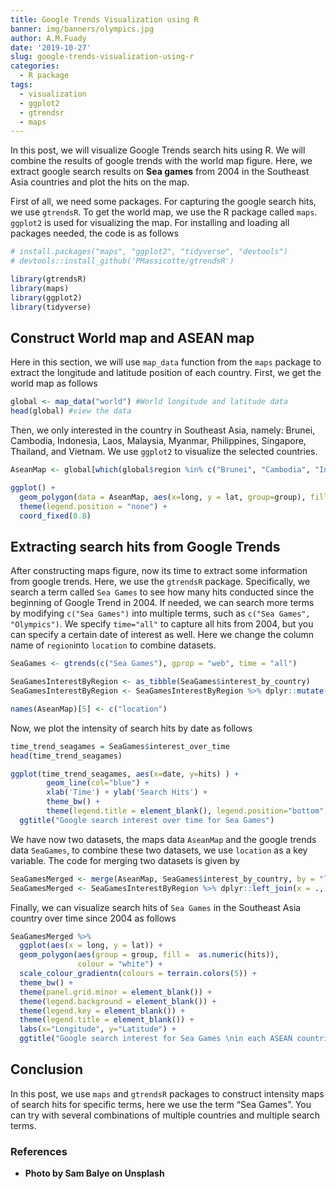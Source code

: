 ```yaml
---
title: Google Trends Visualization using R
banner: img/banners/olympics.jpg
author: A.M.Fuady
date: '2019-10-27'
slug: google-trends-visualization-using-r
categories:
  - R package
tags:
  - visualization
  - ggplot2
  - gtrendsr
  - maps
---
```


In this post, we will visualize Google Trends search hits using R. We will combine the results of google trends with the world map figure. Here, we extract google search results on **Sea games** from 2004 in the Southeast Asia countries and plot the hits on the map. 

First of all, we need some packages. For capturing the google search hits, we use `gtrendsR`. To get the world map, we use the R package called `maps`. `ggplot2` is used for visualizing the map. For installing and loading all packages needed, the code is as follows

```r
# install.packages("maps", "ggplot2", "tidyverse", "devtools")
# devtools::install_github('PMassicotte/gtrendsR')

library(gtrendsR)
library(maps)
library(ggplot2)
library(tidyverse)
```

## Construct World map and ASEAN map

Here in this section, we will use `map_data` function from the `maps` package to extract the longitude and latitude position of each country. First, we get the world map as follows

```r
global <- map_data("world") #World longitude and latitude data 
head(global) #view the data 
```

Then, we only interested in the country in Southeast Asia, namely: Brunei, Cambodia, Indonesia, Laos, Malaysia, Myanmar, Philippines, Singapore, Thailand, and Vietnam. We use `ggplot2` to visualize the selected countries. 

```r
AseanMap <- global[which(global$region %in% c("Brunei", "Cambodia", "Indonesia", "Laos", "Malaysia", "Myanmar", "Philippines", "Singapore", "Thailand", "Vietnam")),]

ggplot() + 
  geom_polygon(data = AseanMap, aes(x=long, y = lat, group=group), fill = "grey", color="black") +
  theme(legend.position = "none") +
  coord_fixed(0.8) 
```

## Extracting search hits from Google Trends
After constructing maps figure, now its time to extract some information from google trends. Here, we use the `gtrendsR` package. Specifically, we search a term called `Sea Games` to see how many hits conducted since the beginning of Google Trend in 2004. If needed, we can search more terms by modifying `c("Sea Games")` into multiple terms, such as `c("Sea Games", "Olympics")`. We specify `time="all"` to capture all hits from 2004, but you can specify a certain date of interest as well. Here we change the column name of `region `into `location` to combine datasets.

```r
SeaGames <- gtrends(c("Sea Games"), gprop = "web", time = "all")

SeaGamesInterestByRegion <- as_tibble(SeaGames$interest_by_country)
SeaGamesInterestByRegion <- SeaGamesInterestByRegion %>% dplyr::mutate(region = stringr::str_to_lower(location))

names(AseanMap)[5] <- c("location")
```

Now, we plot the intensity of search hits by date as follows
```r
time_trend_seagames = SeaGames$interest_over_time
head(time_trend_seagames)

ggplot(time_trend_seagames, aes(x=date, y=hits) ) +
        geom_line(col="blue") + 
        xlab('Time') + ylab('Search Hits') + 
        theme_bw() +
        theme(legend.title = element_blank(), legend.position="bottom", legend.text=element_text(size=12) ) + 
  ggtitle("Google search interest over time for Sea Games")

```

We have now two datasets, the maps data `AseanMap` and the google trends data `SeaGames`, to combine these two datasets, we use `location` as a key variable. The code for merging two datasets is given by 

```r
SeaGamesMerged <- merge(AseanMap, SeaGames$interest_by_country, by = "location")
SeaGamesMerged <- SeaGamesInterestByRegion %>% dplyr::left_join(x = .,  y = AseanMap, by = "location")
```

Finally, we can visualize search hits of `Sea Games` in the Southeast Asia country over time since 2004 as follows

```r
SeaGamesMerged %>% 
  ggplot(aes(x = long, y = lat)) +
  geom_polygon(aes(group = group, fill =  as.numeric(hits)), 
               colour = "white") +
  scale_colour_gradientn(colours = terrain.colors(5)) +
  theme_bw() +
  theme(panel.grid.minor = element_blank()) +
  theme(legend.background = element_blank()) +
  theme(legend.key = element_blank()) +
  theme(legend.title = element_blank()) +
  labs(x="Longitude", y="Latitude") +
  ggtitle("Google search interest for Sea Games \nin each ASEAN countries") 
```

## Conclusion
In this post, we use `maps` and `gtrendsR` packages to construct intensity maps of search hits for specific terms, here we use the term "Sea Games". You can try with several combinations of multiple countries and multiple search terms.  

### References
* **Photo by Sam Balye on Unsplash**

